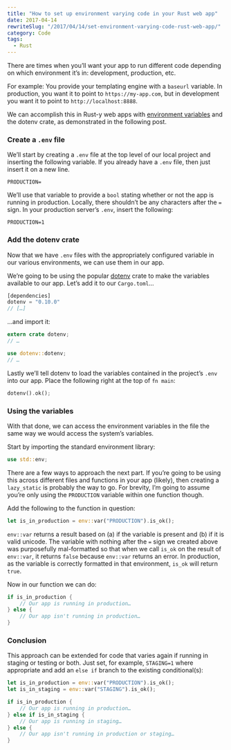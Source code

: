 ```yaml
---
title: "How to set up environment varying code in your Rust web app"
date: 2017-04-14
rewriteSlug: "/2017/04/14/set-environment-varying-code-rust-web-app/"
category: Code
tags:
  - Rust
---
```


There are times when you’ll want your app to run different code depending on which environment it’s in: development, production, etc.

For example: You provide your templating engine with a `baseurl` variable. In production, you want it to point to `https://my-app.com`, but in development you want it to point to `http://localhost:8888`.

We can accomplish this in Rust-y web apps with [environment variables](https://en.wikipedia.org/wiki/Environment_variable) and the dotenv crate, as demonstrated in the following post.

### Create a `.env` file

We’ll start by creating a `.env` file at the top level of our local project and inserting the following variable. If you already have a `.env` file, then just insert it on a new line.

```
PRODUCTION=
```

We’ll use that variable to provide a `bool` stating whether or not the app is running in production. Locally, there shouldn’t be any characters after the `=` sign. In your production server’s `.env`, insert the following:

```
PRODUCTION=1
```

### Add the dotenv crate

Now that we have `.env` files with the appropriately configured variable in our various environments, we can use them in our app.

We’re going to be using the popular [dotenv](https://crates.io/crates/dotenv) crate to make the variables available to our app. Let’s add it to our `Cargo.toml`…

```rust
[dependencies]
dotenv = "0.10.0"
// […]
```

…and import it:

```rust
extern crate dotenv;
// …

use dotenv::dotenv;
// …
```

Lastly we’ll tell dotenv to load the variables contained in the project’s `.env` into our app. Place the following right at the top of `fn main`:

```rust
dotenv().ok();
```

### Using the variables

With that done, we can access the environment variables in the file the same way we would access the system’s variables.

Start by importing the standard environment library:

```rust
use std::env;
```

There are a few ways to approach the next part. If you’re going to be using this across different files and functions in your app (likely), then creating a `lazy_static` is probably the way to go. For brevity, I’m going to assume you’re only using the `PRODUCTION` variable within one function though.

Add the following to the function in question:

```rust
let is_in_production = env::var("PRODUCTION").is_ok();
```

`env::var` returns a result based on (a) if the variable is present and (b) if it is valid unicode. The variable with nothing after the `=` sign we created above was purposefully mal-formatted so that when we call `is_ok` on the result of `env::var`, it returns `false` because `env::var` returns an error. In production, as the variable is correctly formatted in that environment, `is_ok` will return `true`.

Now in our function we can do:

```rust
if is_in_production {
    // Our app is running in production…
} else {
    // Our app isn't running in production…
}
```

### Conclusion

This approach can be extended for code that varies again if running in staging or testing or both. Just set, for example, `STAGING=1` where appropriate and add an `else if` branch to the existing conditional(s):

```rust
let is_in_production = env::var("PRODUCTION").is_ok();
let is_in_staging = env::var("STAGING").is_ok();

if is_in_production {
    // Our app is running in production…
} else if is_in_staging {
    // Our app is running in staging…
} else {
    // Our app isn't running in production or staging…
}
```
  